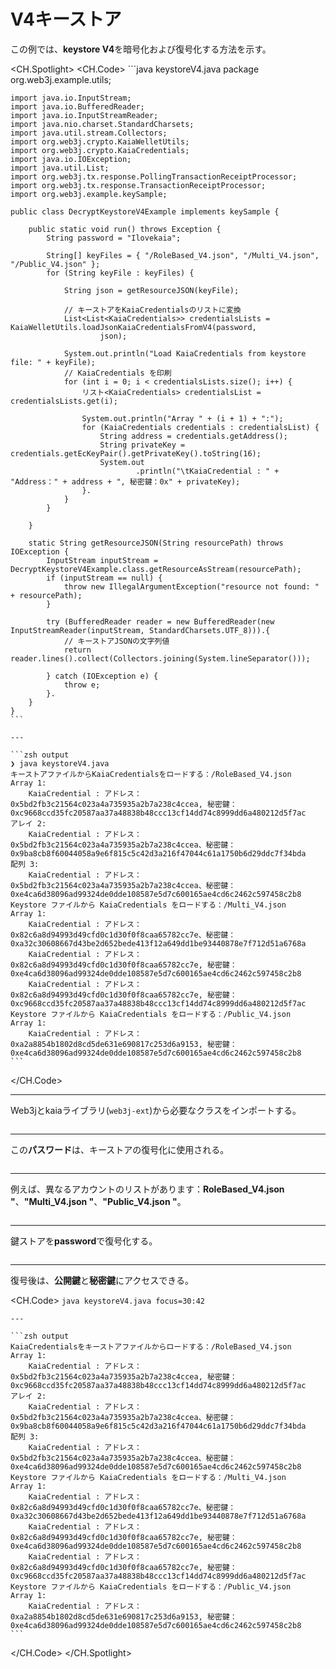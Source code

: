 # V4キーストア

この例では、**keystore V4**を暗号化および復号化する方法を示す。

<CH.Spotlight>
  <CH.Code>
    ```java keystoreV4.java
    package org.web3j.example.utils;

    import java.io.InputStream;
    import java.io.BufferedReader;
    import java.io.InputStreamReader;
    import java.nio.charset.StandardCharsets;
    import java.util.stream.Collectors;
    import org.web3j.crypto.KaiaWelletUtils;
    import org.web3j.crypto.KaiaCredentials;
    import java.io.IOException;
    import java.util.List;
    import org.web3j.tx.response.PollingTransactionReceiptProcessor;
    import org.web3j.tx.response.TransactionReceiptProcessor;
    import org.web3j.example.keySample;

    public class DecryptKeystoreV4Example implements keySample {

        public static void run() throws Exception {
            String password = "Ilovekaia";

            String[] keyFiles = { "/RoleBased_V4.json", "/Multi_V4.json", "/Public_V4.json" };
            for (String keyFile : keyFiles) {

                String json = getResourceJSON(keyFile);

                // キーストアをKaiaCredentialsのリストに変換
                List<List<KaiaCredentials>> credentialsLists = KaiaWelletUtils.loadJsonKaiaCredentialsFromV4(password,
                        json);

                System.out.println("Load KaiaCredentials from keystore file: " + keyFile);
                // KaiaCredentials を印刷
                for (int i = 0; i < credentialsLists.size(); i++) {
                    リスト<KaiaCredentials> credentialsList = credentialsLists.get(i);

                    System.out.println("Array " + (i + 1) + ":");
                    for (KaiaCredentials credentials : credentialsList) {
                        String address = credentials.getAddress();
                        String privateKey = credentials.getEcKeyPair().getPrivateKey().toString(16);
                        System.out
                                .println("\tKaiaCredential : " + "Address：" + address + ", 秘密鍵：0x" + privateKey);
                    }.
                }
            }

        }

        static String getResourceJSON(String resourcePath) throws IOException {
            InputStream inputStream = DecryptKeystoreV4Example.class.getResourceAsStream(resourcePath);
            if (inputStream == null) {
                throw new IllegalArgumentException("resource not found: " + resourcePath);
            }

            try (BufferedReader reader = new BufferedReader(new InputStreamReader(inputStream, StandardCharsets.UTF_8))).{
                // キーストアJSONの文字列値
                return reader.lines().collect(Collectors.joining(System.lineSeparator()));

            } catch (IOException e) {
                throw e;
            }.
        }
    }
    ```

    ---

    ```zsh output
    ❯ java keystoreV4.java
    キーストアファイルからKaiaCredentialsをロードする：/RoleBased_V4.json
    Array 1:
    	KaiaCredential : アドレス：0x5bd2fb3c21564c023a4a735935a2b7a238c4ccea, 秘密鍵：0xc9668ccd35fc20587aa37a48838b48ccc13cf14dd74c8999dd6a480212d5f7ac
    アレイ 2:
    	KaiaCredential : アドレス：0x5bd2fb3c21564c023a4a735935a2b7a238c4ccea、秘密鍵：0x9ba8cb8f60044058a9e6f815c5c42d3a216f47044c61a1750b6d29ddc7f34bda
    配列 3:
    	KaiaCredential : アドレス：0x5bd2fb3c21564c023a4a735935a2b7a238c4ccea、秘密鍵：0xe4ca6d38096ad99324de0dde108587e5d7c600165ae4cd6c2462c597458c2b8
    Keystore ファイルから KaiaCredentials をロードする：/Multi_V4.json
    Array 1:
    	KaiaCredential : アドレス：0x82c6a8d94993d49cfd0c1d30f0f8caa65782cc7e、秘密鍵：0xa32c30608667d43be2d652bede413f12a649dd1be93440878e7f712d51a6768a
    	KaiaCredential : アドレス：0x82c6a8d94993d49cfd0c1d30f0f8caa65782cc7e, 秘密鍵：0xe4ca6d38096ad99324de0dde108587e5d7c600165ae4cd6c2462c597458c2b8
    	KaiaCredential : アドレス：0x82c6a8d94993d49cfd0c1d30f0f8caa65782cc7e, 秘密鍵：0xc9668ccd35fc20587aa37a48838b48ccc13cf14dd74c8999dd6a480212d5f7ac
    Keystore ファイルから KaiaCredentials をロードする：/Public_V4.json
    Array 1:
    	KaiaCredential : アドレス：0xa2a8854b1802d8cd5de631e690817c253d6a9153, 秘密鍵：0xe4ca6d38096ad99324de0dde108587e5d7c600165ae4cd6c2462c597458c2b8
    ```
  </CH.Code>

  ---

  Web3jとkaiaライブラリ(`web3j-ext`)から必要なクラスをインポートする。

  ```java keystoreV4.java focus=3:14
  ```

  ---

  この**パスワード**は、キーストアの復号化に使用される。

  ```java keystoreV4.java focus=19
  ```

  ---

  例えば、異なるアカウントのリストがあります：**RoleBased_V4.json "**、**"Multi_V4.json "**、**"Public_V4.json "**。

  ```java keystoreV4.java focus=21:24,47:60
  ```

  ---

  鍵ストアを**password**で復号化する。

  ```java keystoreV4.java focus=27:28
  ```

  ---

  復号後は、**公開鍵**と**秘密鍵**にアクセスできる。

  <CH.Code>
    ```java keystoreV4.java focus=30:42
    ```

    ---

    ```zsh output
    KaiaCredentialsをキーストアファイルからロードする：/RoleBased_V4.json
    Array 1:
    	KaiaCredential : アドレス：0x5bd2fb3c21564c023a4a735935a2b7a238c4ccea, 秘密鍵：0xc9668ccd35fc20587aa37a48838b48ccc13cf14dd74c8999dd6a480212d5f7ac
    アレイ 2:
    	KaiaCredential : アドレス：0x5bd2fb3c21564c023a4a735935a2b7a238c4ccea、秘密鍵：0x9ba8cb8f60044058a9e6f815c5c42d3a216f47044c61a1750b6d29ddc7f34bda
    配列 3:
    	KaiaCredential : アドレス：0x5bd2fb3c21564c023a4a735935a2b7a238c4ccea、秘密鍵：0xe4ca6d38096ad99324de0dde108587e5d7c600165ae4cd6c2462c597458c2b8
    Keystore ファイルから KaiaCredentials をロードする：/Multi_V4.json
    Array 1:
    	KaiaCredential : アドレス：0x82c6a8d94993d49cfd0c1d30f0f8caa65782cc7e、秘密鍵：0xa32c30608667d43be2d652bede413f12a649dd1be93440878e7f712d51a6768a
    	KaiaCredential : アドレス：0x82c6a8d94993d49cfd0c1d30f0f8caa65782cc7e, 秘密鍵：0xe4ca6d38096ad99324de0dde108587e5d7c600165ae4cd6c2462c597458c2b8
    	KaiaCredential : アドレス：0x82c6a8d94993d49cfd0c1d30f0f8caa65782cc7e, 秘密鍵：0xc9668ccd35fc20587aa37a48838b48ccc13cf14dd74c8999dd6a480212d5f7ac
    Keystore ファイルから KaiaCredentials をロードする：/Public_V4.json
    Array 1:
    	KaiaCredential : アドレス：0xa2a8854b1802d8cd5de631e690817c253d6a9153, 秘密鍵：0xe4ca6d38096ad99324de0dde108587e5d7c600165ae4cd6c2462c597458c2b8
    ```
  </CH.Code>
</CH.Spotlight>
